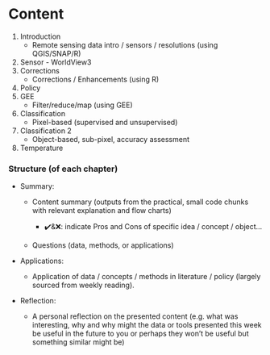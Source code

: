 # Content {.unnumbered}

1.  Introduction
    -   Remote sensing data intro / sensors / resolutions (using QGIS/SNAP/R)
2.  Sensor - WorldView3
3.  Corrections
    -   Corrections / Enhancements (using R)
4.  Policy
5.  GEE
    -   Filter/reduce/map (using GEE)
6.  Classification
    -   Pixel-based (supervised and unsupervised)
7.  Classification 2
    -   Object-based, sub-pixel, accuracy assessment
8.  Temperature

### Structure (of each chapter)

-   Summary:

    -   Content summary (outputs from the practical, small code chunks with relevant explanation and flow charts)

        -   ✔️&❌: indicate Pros and Cons of specific idea / concept / object...

    -   Questions (data, methods, or applications)

-   Applications:

    -   Application of data / concepts / methods in literature / policy (largely sourced from weekly reading).

-   Reflection:

    -   A personal reflection on the presented content (e.g. what was interesting, why and why might the data or tools presented this week be useful in the future to you or perhaps they won't be useful but something similar might be)
